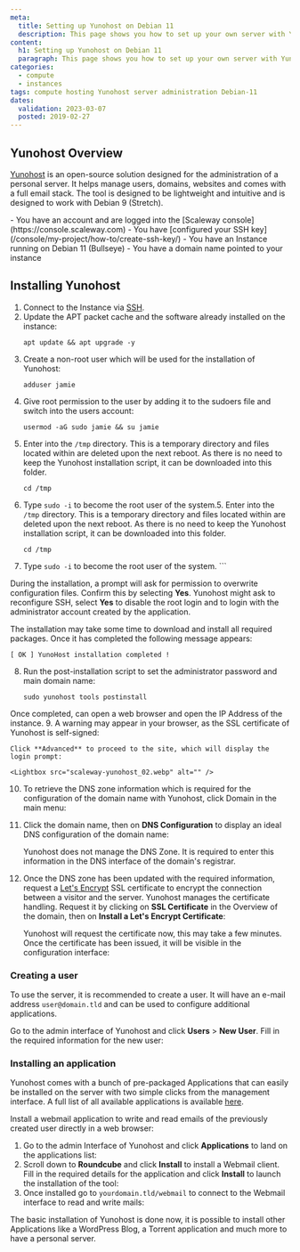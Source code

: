 ```yaml
---
meta:
  title: Setting up Yunohost on Debian 11
  description: This page shows you how to set up your own server with Yunohost
content:
  h1: Setting up Yunohost on Debian 11
  paragraph: This page shows you how to set up your own server with Yunohost
categories:
  - compute
  - instances
tags: compute hosting Yunohost server administration Debian-11
dates:
  validation: 2023-03-07
  posted: 2019-02-27
---
```


## Yunohost Overview

[Yunohost](https://yunohost.org/) is an open-source solution designed for the administration of a personal server. It helps manage users, domains, websites and comes with a full email stack. The tool is designed to be lightweight and intuitive and is designed to work with Debian 9 (Stretch).

<Macro id="iam-requirements" />
 
<Message type="requirement">
  - You have an account and are logged into the [Scaleway console](https://console.scaleway.com)
  - You have [configured your SSH key](/console/my-project/how-to/create-ssh-key/)
  - You have an Instance running on Debian 11 (Bullseye)
  - You have a domain name pointed to your instance
</Message>

## Installing Yunohost

1. Connect to the Instance via [SSH](/compute/instances/how-to/connect-to-instance/).
2. Update the APT packet cache and the software already installed on the instance:
    ```
    apt update && apt upgrade -y
    ```
3. Create a non-root user which will be used for the installation of Yunohost:
    ```
    adduser jamie
    ```
4. Give root permission to the user by adding it to the sudoers file and switch into the users account:
    ```
    usermod -aG sudo jamie && su jamie
    ```
5. Enter into the `/tmp` directory. This is a temporary directory and files located within are deleted upon the next reboot. As there is no need to keep the Yunohost installation script, it can be downloaded into this folder.
    ```
    cd /tmp
    ```
6. Type `sudo -i` to become the root user of the system.5. Enter into the `/tmp` directory. This is a temporary directory and files located within are deleted upon the next reboot. As there is no need to keep the Yunohost installation script, it can be downloaded into this folder.
    ```
    cd /tmp
    ```
6. Type `sudo -i` to become the root user of the system.  ```

  During the installation, a prompt will ask for permission to overwrite configuration files. Confirm this by selecting **Yes**.
  Yunohost might ask to reconfigure SSH, select **Yes** to disable the root login and to login with the administrator account created by the application.

  The installation may take some time to download and install all required packages. Once it has completed the following message appears:

  ```
  [ OK ] YunoHost installation completed !
  ```
8. Run the post-installation script to set the administrator password and main domain name:
    ```
    sudo yunohost tools postinstall
    ```

  Once completed, can open a web browser and open the IP Address of the instance.
9. A warning may appear in your browser, as the SSL certificate of Yunohost is self-signed:
    <Lightbox src="scaleway-yunohost_01.webp" alt="" />

    Click **Advanced** to proceed to the site, which will display the login prompt:

    <Lightbox src="scaleway-yunohost_02.webp" alt="" />
10. To retrieve the DNS zone information which is required for the configuration of the domain name with Yunohost, click Domain in the main menu:
    <Lightbox src="scaleway-yunohost_03.webp" alt="" />
11. Click the domain name, then on **DNS Configuration** to display an ideal DNS configuration of the domain name:
    <Lightbox src="scaleway-yunohost_04.webp" alt="" />

    <Message type="important">
      Yunohost does not manage the DNS Zone. It is required to enter this information in the DNS interface of the domain's registrar.
    </Message>
12. Once the DNS zone has been updated with the required information, request a [Let's Encrypt](https://letsencrypt.org) SSL certificate to encrypt the connection between a visitor and the server. Yunohost manages the certificate handling. Request it by clicking on **SSL Certificate** in the Overview of the domain, then on **Install a Let's Encrypt Certificate**:
    <Lightbox src="scaleway-yunohost_07.webp" alt="" />

    Yunohost will request the certificate now, this may take a few minutes. Once the certificate has been issued, it will be visible in the configuration interface:

    <Lightbox src="scaleway-yunohost_08.webp" alt="" />

### Creating a user

To use the server, it is recommended to create a user. It will have an e-mail address `user@domain.tld` and can be used to configure additional applications.

Go to the admin interface of Yunohost and click **Users** > **New User**. Fill in the required information for the new user:

<Lightbox src="scaleway-yunohost_09.webp" alt="" />

### Installing an application

Yunohost comes with a bunch of pre-packaged Applications that can easily be installed on the server with two simple clicks from the management interface. A full list of all available applications is available [here](https://yunohost.org/#/apps).

Install a webmail application to write and read emails of the previously created user directly in a web browser:

1. Go to the admin Interface of Yunohost and click **Applications** to land on the applications list:
    <Lightbox src="scaleway-yunohost_10.webp" alt="" />
2. Scroll down to **Roundcube** and click **Install** to install a Webmail client. Fill in the required details for the application and click **Install** to launch the installation of the tool:
    <Lightbox src="scaleway-yunohost_11.webp" alt="" />
3. Once installed go to `yourdomain.tld/webmail` to connect to the Webmail interface to read and write mails:
    <Lightbox src="scaleway-yunohost_12.webp" alt="" />

The basic installation of Yunohost is done now, it is possible to install other Applications like a WordPress Blog, a Torrent application and much more to have a personal server.
